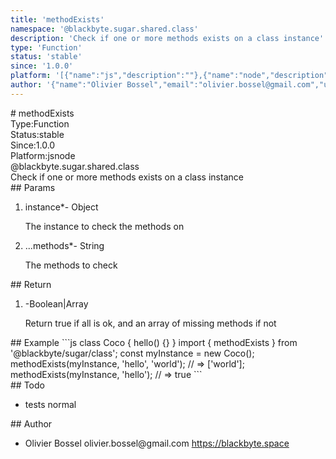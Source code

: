```yaml
---
title: 'methodExists'
namespace: '@blackbyte.sugar.shared.class'
description: 'Check if one or more methods exists on a class instance'
type: 'Function'
status: 'stable'
since: '1.0.0'
platform: '[{"name":"js","description":""},{"name":"node","description":""}]'
author: '{"name":"Olivier Bossel","email":"olivier.bossel@gmail.com","url":"https://blackbyte.space"}'
---
```

<div class="docmap -mdx">
# methodExists
<div class="docmap_metas">
<div class="docmap_type"><span class="docmap_type-label">Type:</span><span class="docmap_type-value">Function</span></div>
<div class="docmap_status"><span class="docmap_status-label">Status:</span><span class="docmap_status-value -stable">stable</span></div>
<div class="docmap_since"><span class="docmap_since-label">Since:</span><span class="docmap_since-value">1.0.0</span></div>
<div class="docmap_platform"><span class="docmap_platform-label">Platform:</span><span class="docmap_platform-value -js">js</span><span class="docmap_platform-value -node">node</span></div>
</div>
<div class="docmap_namespace">@blackbyte.sugar.shared.class</div>
<div class="docmap_description typo-lead typo-format">
Check if one or more methods exists on a class instance
</div>
<div class="docmap_params">
## Params
<ol class="docmap_list">
<li class="docmap_item">
<span class="docmap_name">instance<span class="docmap_required">*</span></span><span class="docmap_default">-</span> <span class="docmap_type">Object</span>
<p class="docmap_description">The instance to check the methods on</p>
</li>
<li class="docmap_item">
<span class="docmap_name">...methods<span class="docmap_required">*</span></span><span class="docmap_default">-</span> <span class="docmap_type">String</span>
<p class="docmap_description">The methods to check</p>
</li>
</ol>
</div>
<div class="docmap_return">
## Return
<ol class="docmap_list">
<li class="docmap_item">
<span class="docmap_default">-</span><span class="docmap_type">Boolean&vert;Array</span>
<p class="docmap_description">Return true if all is ok&comma; and an array of missing methods if not</p>
</li>
</ol>
</div>
<div class="docmap_examples">
## Example
<s-code language="js" header>
```js
class Coco {
   hello() {}
}
import { methodExists } from '@blackbyte/sugar/class';
const myInstance = new Coco();
methodExists(myInstance, 'hello', 'world'); // => ['world'];
methodExists(myInstance, 'hello'); // => true
```
</s-code>
</div>
<div class="docmap_todo">
## Todo
<ul class="docmap_list">
<li class="docmap_item">
<span class="docmap_description">tests</span>
<span class="docmap_priority -normal">normal</span>
</li>
</ul>
</div>
<div class="docmap_author">
## Author
<ul class="docmap_list">
<li class="docmap_item">
<span class="docmap_name">Olivier Bossel</span>
<span class="docmap_email">olivier.bossel@gmail.com</span>
<a href="https://blackbyte.space" target="_blank" class="docmap_url">https://blackbyte.space</a>
</li>
</ul>
</div>
</div>